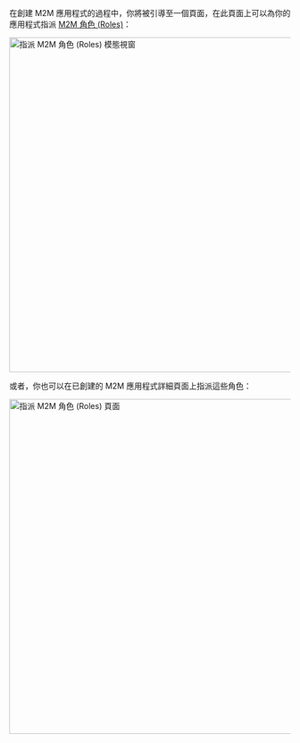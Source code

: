 在創建 M2M 應用程式的過程中，你將被引導至一個頁面，在此頁面上可以為你的應用程式指派 [M2M 角色 (Roles)](/authorization/role-based-access-control/configure-roles#define-role-type)：

<img
  alt="指派 M2M 角色 (Roles) 模態視窗"
  src="/img/assets/assign-m2m-roles-modal.png"
  width="600px"
/>

或者，你也可以在已創建的 M2M 應用程式詳細頁面上指派這些角色：

<img alt="指派 M2M 角色 (Roles) 頁面" src="/img/assets/assign-m2m-roles-page.png" width="600px" />
